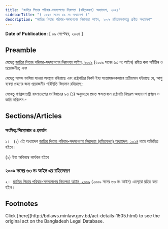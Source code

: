 ```yaml
---
title: "জাতির পিতার পরিবার-সদস্যগণের নিরাপত্তা (রহিতকরণ) অধ্যাদেশ, ২০২৪"
sidebarTitle: "( ২০২৪ সনের ০৯ নং অধ্যাদেশ )"
description: "জাতির পিতার পরিবার-সদস্যগণের নিরাপত্তা আইন, ২০০৯ রহিতকরণকল্পে প্রণীত অধ্যাদেশ"
---
```


**Date of Publication:** [ ০৯ সেপ্টেম্বর, ২০২৪ ]

## Preamble

যেহেতু [জাতির পিতার পরিবার-সদস্যগণের নিরাপত্তা আইন, ২০০৯](/act-1028.html "জাতির পিতার পরিবার-সদস্যগণের নিরাপত্তা আইন, ২০০৯") (২০০৯ সনের ৬৩ নং আইন) রহিত করা সমীচীন ও প্রয়োজনীয়; এবং

যেহেতু সংসদ ভাঙ্গিয়া যাওয়া অবস্থায় রহিয়াছে এবং রাষ্ট্রপতির নিকট ইহা সন্তোষজনকভাবে প্রতীয়মান হইয়াছে যে, আশু ব্যবস্থা গ্রহণের জন্য প্রয়োজনীয় পরিস্থিতি বিদ্যমান রহিয়াছে;

সেহেতু [গণপ্রজাতন্ত্রী বাংলাদেশের সংবিধান](/act-957.html "গণপ্রজাতন্ত্রী বাংলাদেশের সংবিধান")ের ৯৩ (১) অনুচ্ছেদে প্রদত্ত ক্ষমতাবলে রাষ্ট্রপতি নিম্নরূপ অধ্যাদেশ প্রণয়ন ও জারি করিলেন:-

## Sections/Articles

### সংক্ষিপ্ত শিরোনাম ও প্রবর্তন

১।   (১) এই অধ্যাদেশ [জাতির পিতার পরিবার-সদস্যগণের নিরাপত্তা (রহিতকরণ) অধ্যাদেশ, ২০২৪](/act-1505.html "জাতির পিতার পরিবার-সদস্যগণের নিরাপত্তা (রহিতকরণ) অধ্যাদেশ, ২০২৪") নামে অভিহিত হইবে।

(২) ইহা অবিলম্বে কার্যকর হইবে

### ২০০৯ সনের ৬৩ নং আইন এর রহিতকরণ

২।  [জাতির পিতার পরিবার-সদস্যগণের নিরাপত্তা আইন, ২০০৯](/act-1028.html "জাতির পিতার পরিবার-সদস্যগণের নিরাপত্তা আইন, ২০০৯") (২০০৯ সনের ৬৩ নং আইন) এতদ্দ্বারা রহিত করা হইল।

## Footnotes

<Note>
  Click [here](http://bdlaws.minlaw.gov.bd/act-details-1505.html) to see the original act on the Bangladesh Legal Database.
</Note>
